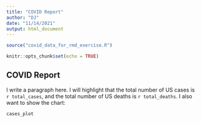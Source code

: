 ```yaml
---
title: "COVID Report"
author: "DJ"
date: "11/14/2021"
output: html_document
---
```


```r

source("covid_data_for_rmd_exercise.R")

knitr::opts_chunk$set(echo = TRUE)
```

## COVID Report
I write a paragraph here. I will highlight that the total number of US cases is `r total_cases`, and the total number of US deaths is `r total_deaths`. I also want to show the chart:
``` r
cases_plot
```